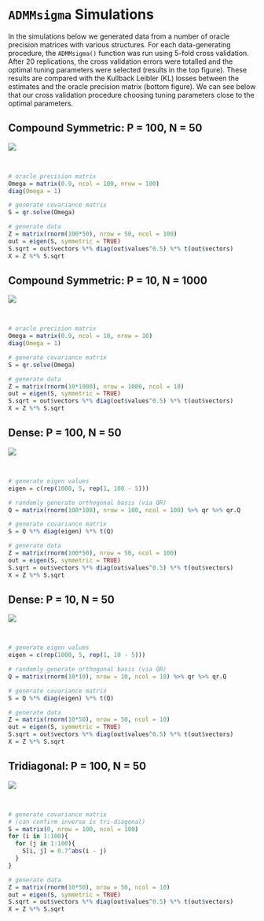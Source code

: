 
# `ADMMsigma` Simulations

In the simulations below we generated data from a number of oracle precision matrices with various structures. For each data-generating procedure, the `ADMMsigma()` function was run using 5-fold cross validation. After 20 replications, the cross validation errors were totalled and the optimal tuning parameters were selected (results in the top figure). These results are compared with the Kullback Leibler (KL) losses between the estimates and the oracle precision matrix (bottom figure). We can see below that our cross validation procedure choosing tuning parameters close to the optimal parameters.

## Compound Symmetric: P = 100, N = 50

![](images/compound_N50_P100.png)

<br>\vspace{0.5cm}
```r

# oracle precision matrix
Omega = matrix(0.9, ncol = 100, nrow = 100)
diag(Omega = 1)

# generate covariance matrix
S = qr.solve(Omega)

# generate data
Z = matrix(rnorm(100*50), nrow = 50, ncol = 100)
out = eigen(S, symmetric = TRUE)
S.sqrt = out$vectors %*% diag(out$values^0.5) %*% t(out$vectors)
X = Z %*% S.sqrt

```


## Compound Symmetric: P = 10, N = 1000

![](images/compound_N1000_P10.png)

<br>\vspace{0.5cm}
```r

# oracle precision matrix
Omega = matrix(0.9, ncol = 10, nrow = 10)
diag(Omega = 1)

# generate covariance matrix
S = qr.solve(Omega)

# generate data
Z = matrix(rnorm(10*1000), nrow = 1000, ncol = 10)
out = eigen(S, symmetric = TRUE)
S.sqrt = out$vectors %*% diag(out$values^0.5) %*% t(out$vectors)
X = Z %*% S.sqrt

```


## Dense: P = 100, N = 50

![](images/repsKLdenseQR_N50_P100.png)

<br>\vspace{0.5cm}
```r

# generate eigen values
eigen = c(rep(1000, 5, rep(1, 100 - 5)))

# randomly generate orthogonal basis (via QR)
Q = matrix(rnorm(100*100), nrow = 100, ncol = 100) %>% qr %>% qr.Q

# generate covariance matrix
S = Q %*% diag(eigen) %*% t(Q)

# generate data
Z = matrix(rnorm(100*50), nrow = 50, ncol = 100)
out = eigen(S, symmetric = TRUE)
S.sqrt = out$vectors %*% diag(out$values^0.5) %*% t(out$vectors)
X = Z %*% S.sqrt

```


## Dense: P = 10, N = 50

![](images/repsKLdense_N50_P10.png)

<br>\vspace{0.5cm}
```r

# generate eigen values
eigen = c(rep(1000, 5, rep(1, 10 - 5)))

# randomly generate orthogonal basis (via QR)
Q = matrix(rnorm(10*10), nrow = 10, ncol = 10) %>% qr %>% qr.Q

# generate covariance matrix
S = Q %*% diag(eigen) %*% t(Q)

# generate data
Z = matrix(rnorm(10*50), nrow = 50, ncol = 10)
out = eigen(S, symmetric = TRUE)
S.sqrt = out$vectors %*% diag(out$values^0.5) %*% t(out$vectors)
X = Z %*% S.sqrt

```


## Tridiagonal: P = 100, N = 50

![](images/repsKLtridiag_N50_P100.png)

<br>\vspace{0.5cm}
```r

# generate covariance matrix
# (can confirm inverse is tri-diagonal)
S = matrix(0, nrow = 100, ncol = 100)
for (i in 1:100){
  for (j in 1:100){
    S[i, j] = 0.7^abs(i - j)
  }
}

# generate data
Z = matrix(rnorm(10*50), nrow = 50, ncol = 10)
out = eigen(S, symmetric = TRUE)
S.sqrt = out$vectors %*% diag(out$values^0.5) %*% t(out$vectors)
X = Z %*% S.sqrt

```

